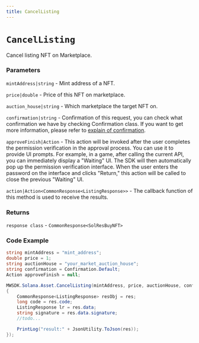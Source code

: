 ```yaml
---
title: CancelListing
---
```


# `CancelListing`

Cancel listing NFT on Marketplace.
### Parameters
`mintAddress|string` - Mint address of a NFT.

`price|double` - Price of this NFT on marketplace.

`auction_house|string` - Which marketplace the target NFT on.

`confirmation|string` - Confirmation of this request, you can check what confirmation we have by checking Confirmation class. If you want to get more information, please refer to [explain of confirmation](https://mirrorworld.fun/docs/api-reference/unity/configuration#confirmation).

`approveFinish|Action` - This action will be invoked after the user completes the permission verification in the approval process. You can use it to provide UI prompts. For example, in a game, after calling the current API, you can immediately display a "Waiting" UI. The SDK will then automatically pop up the permission verification interface. When the user enters the password on the interface and clicks "Return," this action will be called to close the previous "Waiting" UI.

`action|Action<CommonResponse<ListingResponse>>` - The callback function of this method is used to receive the results.

### Returns
`response class` - `CommonResponse<SolResBuyNFT>`

### Code Example
```csharp
string mintAddress = "mint_address";
double price = 1;
string auctionHouse = "your_market_auction_house";
string confirmation = Confirmation.Default;
Action approveFinish = null;

MWSDK.Solana.Asset.CancelListing(mintAddress, price, auctionHouse, confirmation, approveFinish, (res) =>
{
    CommonResponse<ListingResponse> resObj = res;
    long code = res.code;
    ListingResponse lr = res.data;
    string signature = res.data.signature;
    //todo...

    PrintLog("result:" + JsonUtility.ToJson(res));
});
```